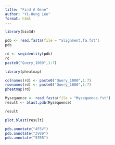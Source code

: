 ```yaml
---
title: "Find A Gene"
author: "Yi-Hung Lee"
format: html
---
```


```r
library(bio3d)
```

```r
pdb <- read.fasta(file = "alignment.fa.fst")
pdb
```

```r
rd <- seqidentity(pdb)
rd
paste0("Query_1000",1:7)
```

```r

library(pheatmap)

colnames(rd) <- paste0("Query_1000",1:7)
rownames(rd) <- paste0("Query_1000",1:7)
pheatmap(rd)

```

```r
Mysequence <- read.fasta(file = "Mysequence.fst")
result <- blast.pdb(Mysequence)
```

```r
result
```

```r
plot.blast(result)
```


```r
pdb.annotate("4F5V")
pdb.annotate("3V09")
pdb.annotate("5Z0B")

```


